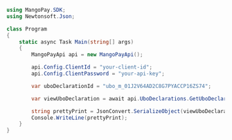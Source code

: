 ```csharp .NET 
using MangoPay.SDK;
using Newtonsoft.Json;

class Program
{
    static async Task Main(string[] args)
    {
        MangoPayApi api = new MangoPayApi();

        api.Config.ClientId = "your-client-id";
        api.Config.ClientPassword = "your-api-key";

        var uboDeclarationId = "ubo_m_01J2V64AD2C8G7PYACCP16ZS74";

        var viewUboDeclaration = await api.UboDeclarations.GetUboDeclarationByIdAsync(uboDeclarationId);

        string prettyPrint = JsonConvert.SerializeObject(viewUboDeclaration, Formatting.Indented);
        Console.WriteLine(prettyPrint);
    }
}
```
